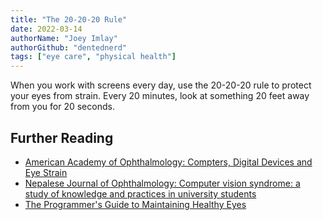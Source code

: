 ```yaml
---
title: "The 20-20-20 Rule"
date: 2022-03-14
authorName: "Joey Imlay"
authorGithub: "dentednerd"
tags: ["eye care", "physical health"]
---
```

When you work with screens every day, use the 20-20-20 rule to protect your eyes from strain. Every 20 minutes, look at something 20 feet away from you for 20 seconds.

## Further Reading

- [American Academy of Ophthalmology: Compters, Digital Devices and Eye Strain](https://www.aao.org/eye-health/tips-prevention/computer-usage)
- [Nepalese Journal of Ophthalmology: Computer vision syndrome: a study of knowledge and practices in university students](https://www.nepjol.info/index.php/NEPJOPH/article/view/8707)
- [The Programmer's Guide to Maintaining Healthy Eyes](https://betterprogramming.pub/the-programmers-guide-to-maintaining-healthy-eyes-9f7ba8900a63)
